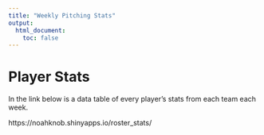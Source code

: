 ```yaml
---
title: "Weekly Pitching Stats"
output: 
  html_document:
    toc: false
---
```


# Player Stats

In the link below is a data table of every player's stats from each team each week.

https://noahknob.shinyapps.io/roster_stats/


